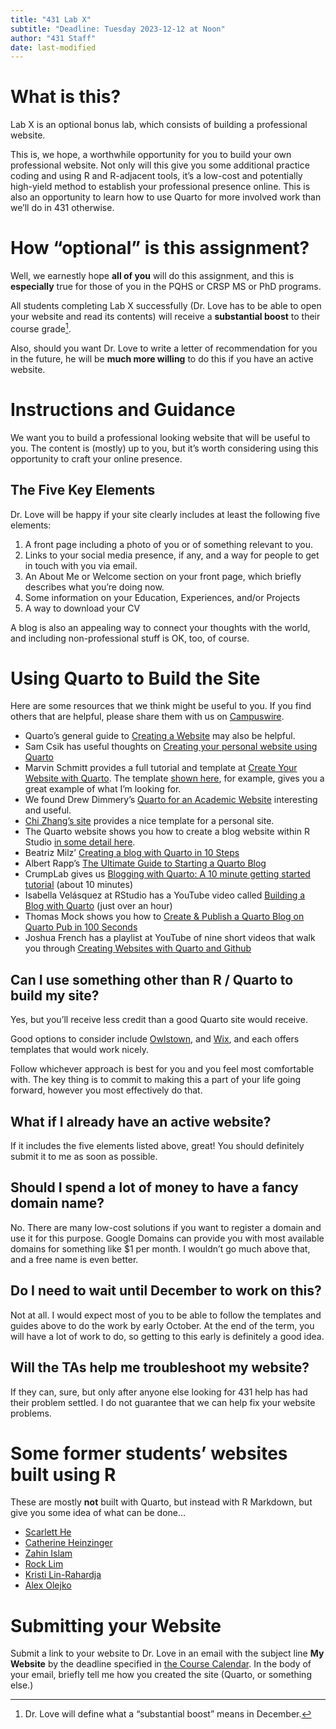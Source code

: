 ```yaml
---
title: "431 Lab X"
subtitle: "Deadline: Tuesday 2023-12-12 at Noon"
author: "431 Staff"
date: last-modified
---
```


# What is this?

Lab X is an optional bonus lab, which consists of building a professional website.

This is, we hope, a worthwhile opportunity for you to build your own professional website. Not only will this give you some additional practice coding and using R and R-adjacent tools, it’s a low-cost and potentially high-yield method to establish your professional presence online. This is also an opportunity to learn how to use Quarto for more involved work than we'll do in 431 otherwise.

# How "optional" is this assignment?

Well, we earnestly hope **all of you** will do this assignment, and this is **especially** true for those of you in the PQHS or CRSP MS or PhD programs.

All students completing Lab X successfully (Dr. Love has to be able to open your website and read its contents) will receive a **substantial boost** to their course grade^[Dr. Love will define what a "substantial boost" means in December.]. 

Also, should you want Dr. Love to write a letter of recommendation for you in the future, he will be **much more willing** to do this if you have an active website.

# Instructions and Guidance

We want you to build a professional looking website that will be useful to you. The content is (mostly) up to you, but it’s worth considering using this opportunity to craft your online presence. 

## The Five Key Elements

Dr. Love will be happy if your site clearly includes at least the following five elements:

1. A front page including a photo of you or of something relevant to you.
2. Links to your social media presence, if any, and a way for people to get in touch with you via email.
3. An About Me or Welcome section on your front page, which briefly describes what you're doing now.
4. Some information on your Education, Experiences, and/or Projects
5. A way to download your CV

A blog is also an appealing way to connect your thoughts with the world, and including non-professional stuff is OK, too, of course.

# Using Quarto to Build the Site

Here are some resources that we think might be useful to you. If you find others that are helpful, please share them with us on [Campuswire](https://thomaselove.github.io/431-2023/campuswire.html).

- Quarto's general guide to [Creating a Website](https://quarto.org/docs/websites/) may also be helpful.
- Sam Csik has useful thoughts on [Creating your personal website using Quarto](https://ucsb-meds.github.io/creating-quarto-websites/)
- Marvin Schmitt provides a full tutorial and template at [Create Your Website with Quarto](https://www.marvinschmitt.com/blog/website-tutorial-quarto/). The template [shown here](https://marvinschmitt.github.io/quarto-website-template/), for example, gives you a great example of what I'm looking for.
- We found Drew Dimmery's [Quarto for an Academic Website](https://ddimmery.com/posts/quarto-website/) interesting and useful.
- [Chi Zhang's site](https://andreaczhang.github.io/qtwAcademic/articles/template_personal.html) provides a nice template for a personal site.
- The Quarto website shows you how to create a blog website within R Studio [in some detail here](https://quarto.org/docs/websites/website-blog.html).
- Beatriz Milz' [Creating a blog with Quarto in 10 Steps](https://beamilz.com/posts/2022-06-05-creating-a-blog-with-quarto/en/)
- Albert Rapp's [The Ultimate Guide to Starting a Quarto Blog](https://albert-rapp.de/posts/13_quarto_blog_writing_guide/13_quarto_blog_writing_guide.html)
- CrumpLab gives us [Blogging with Quarto: A 10 minute getting started tutorial](https://www.youtube.com/watch?v=YoKjBcuUP0s) (about 10 minutes)
- Isabella Velásquez at RStudio has a YouTube video called [Building a Blog with Quarto](https://www.youtube.com/watch?v=CVcvXfRyfE0) (just over an hour)
- Thomas Mock shows you how to [Create & Publish a Quarto Blog on Quarto Pub in 100 Seconds](https://www.youtube.com/watch?v=t8qtcDyCRFA)
- Joshua French has a playlist at YouTube of nine short videos that walk you through [Creating Websites with Quarto and Github](https://www.youtube.com/playlist?list=PLkrJrLs7xfbXcEKhTCKRSr2VXH4yiBeXo)

## Can I use something other than R / Quarto to build my site?

Yes, but you'll receive less credit than a good Quarto site would receive. 

Good options to consider include [Owlstown](https://www.owlstown.com/), and [Wix](https://www.wix.com/), and each offers templates that would work nicely. 

Follow whichever approach is best for you and you feel most comfortable with. The key thing is to commit to making this a part of your life going forward, however you most effectively do that.

## What if I already have an active website?

If it includes the five elements listed above, great! You should definitely submit it to me as soon as possible.

## Should I spend a lot of money to have a fancy domain name?

No. There are many low-cost solutions if you want to register a domain and use it for this purpose. Google Domains can provide you with most available domains for something like $1 per month. I wouldn't go much above that, and a free name is even better.

## Do I need to wait until December to work on this?

Not at all. I would expect most of you to be able to follow the templates and guides above to do the work by early October. At the end of the term, you will have a lot of work to do, so getting to this early is definitely a good idea.

## Will the TAs help me troubleshoot my website?

If they can, sure, but only after anyone else looking for 431 help has had their problem settled. I do not guarantee that we can help fix your website problems.

# Some former students' websites built using R

These are mostly **not** built with Quarto, but instead with R Markdown, but give you some idea of what can be done...

- [Scarlett He](https://hsj957site.netlify.app/)
- [Catherine Heinzinger](https://drheinzinger.com/)
- [Zahin Islam](https://zahin-islam.netlify.app/)
- [Rock Lim](https://rocklim.netlify.app/)
- [Kristi Lin-Rahardja](https://kristilinr.netlify.app/)
- [Alex Olejko](https://alexolejko.netlify.app/)

# Submitting your Website

Submit a link to your website to Dr. Love in an email with the subject line **My Website** by the deadline specified in [the Course Calendar](https://thomaselove.github.io/431-2023/calendar.html). In the body of your email, briefly tell me how you created the site (Quarto, or something else.)


